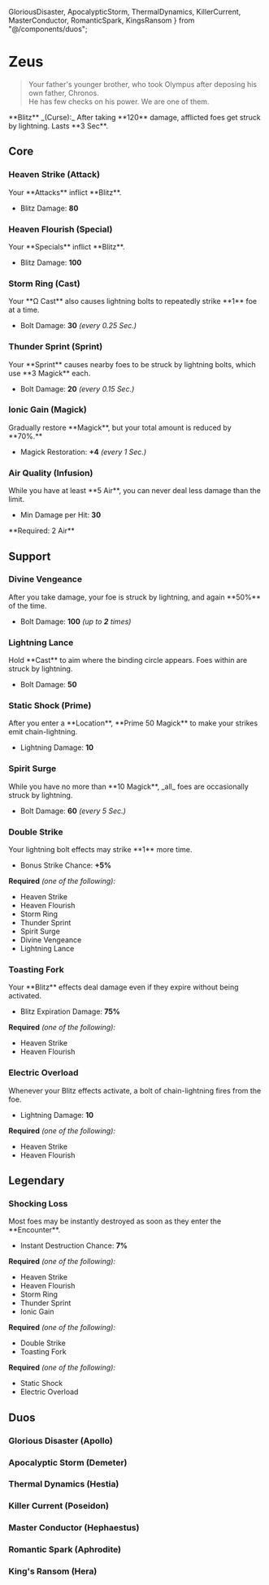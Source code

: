   GloriousDisaster,
  ApocalypticStorm,
  ThermalDynamics,
  KillerCurrent,
  MasterConductor,
  RomanticSpark,
  KingsRansom
} from "@/components/duos";

# Zeus

> Your father's younger brother, who took Olympus after deposing his own father, Chronos.\
> He has few checks on his power. We are one of them.

<Boon className='mt-4'>
  **Blitz** _(Curse):_ After taking **120** damage, afflicted foes get struck by
  lightning. Lasts **3 Sec**.
</Boon>

## Core

### Heaven Strike (Attack)

<Boon>
Your **Attacks** inflict **Blitz**.

- Blitz Damage: **80**

</Boon>

### Heaven Flourish (Special)

<Boon>
Your **Specials** inflict **Blitz**.

- Blitz Damage: **100**

</Boon>

### Storm Ring (Cast)

<Boon>
Your **Ω Cast** also causes lightning bolts to repeatedly strike **1** foe at a time.

- Bolt Damage: **30** _(every 0.25 Sec.)_

</Boon>

### Thunder Sprint (Sprint)

<Boon>
Your **Sprint** causes nearby foes to be struck by lightning bolts, which use **3 Magick** each.

- Bolt Damage: **20** _(every 0.15 Sec.)_

</Boon>

### Ionic Gain (Magick)

<Boon>
Gradually restore **Magick**, but your total amount is reduced by **70%.**

- Magick Restoration: **+4** _(every 1 Sec.)_

</Boon>

### Air Quality (Infusion)

<Boon>
While you have at least **5 Air**, you can never deal less damage than the limit.

- Min Damage per Hit: **30**

</Boon>
**Required: 2 Air**

## Support

### Divine Vengeance

<Boon>
After you take damage, your foe is struck by lightning, and again **50%** of the time.

- Bolt Damage: **100** _(up to **2** times)_

</Boon>

### Lightning Lance

<Boon>
Hold **Cast** to aim where the binding circle appears. Foes within are struck by lightning.

- Bolt Damage: **50**

</Boon>

### Static Shock (Prime)

<Boon>
After you enter a **Location**, **Prime 50 Magick** to make your strikes emit chain-lightning.

- Lightning Damage: **10**

</Boon>

### Spirit Surge

<Boon>
While you have no more than **10 Magick**, _all_ foes are occasionally struck by lightning.

- Bolt Damage: **60** _(every 5 Sec.)_

</Boon>

### Double Strike

<Boon>
Your lightning bolt effects may strike **1** more time.

- Bonus Strike Chance: **+5%**

</Boon>

**Required** _(one of the following):_

- Heaven Strike
- Heaven Flourish
- Storm Ring
- Thunder Sprint
- Spirit Surge
- Divine Vengeance
- Lightning Lance

### Toasting Fork

<Boon>
Your **Blitz** effects deal damage even if they expire without being activated.

- Blitz Expiration Damage: **75%**

</Boon>

**Required** _(one of the following):_

- Heaven Strike
- Heaven Flourish

### Electric Overload

<Boon>
Whenever your Blitz effects activate, a bolt of chain-lightning fires from the foe.

- Lightning Damage: **10**

</Boon>

**Required** _(one of the following):_

- Heaven Strike
- Heaven Flourish

## <TextHighlight type="legendary">Legendary</TextHighlight>

### <TextHighlight type="legendary">Shocking Loss</TextHighlight>

<Boon>
Most foes may be instantly destroyed as soon as they enter the **Encounter**.

- Instant Destruction Chance: **7%**

</Boon>

**Required** _(one of the following):_

- Heaven Strike
- Heaven Flourish
- Storm Ring
- Thunder Sprint
- Ionic Gain

**Required** _(one of the following):_

- Double Strike
- Toasting Fork

**Required** _(one of the following):_

- Static Shock
- Electric Overload

## <TextHighlight type="duo">Duos</TextHighlight>

### <TextHighlight type="duo">Glorious Disaster (Apollo)</TextHighlight>

<GloriousDisaster />

### <TextHighlight type="duo">Apocalyptic Storm (Demeter)</TextHighlight>

<ApocalypticStorm />

### <TextHighlight type="duo">Thermal Dynamics (Hestia)</TextHighlight>

<ThermalDynamics />

### <TextHighlight type="duo">Killer Current (Poseidon)</TextHighlight>

<KillerCurrent />

### <TextHighlight type="duo">Master Conductor (Hephaestus)</TextHighlight>

<MasterConductor />

### <TextHighlight type="duo">Romantic Spark (Aphrodite)</TextHighlight>

<RomanticSpark />

### <TextHighlight type="duo">King's Ransom (Hera)</TextHighlight>

<KingsRansom />
